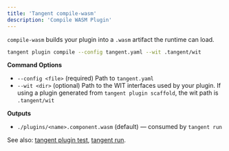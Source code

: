 ```yaml
---
title: 'Tangent compile-wasm'
description: 'Compile WASM Plugin'
---
```


`compile-wasm` builds your plugin into a `.wasm` artifact the runtime can load.

```bash
tangent plugin compile --config tangent.yaml --wit .tangent/wit
````

**Command Options**

* `--config <file>` (required) Path to `tangent.yaml`
* `--wit <dir>` (optional) Path to the WIT interfaces used by your plugin. If using a plugin generated from `tangent plugin scaffold`, the wit path is `.tangent/wit`

**Outputs**

* `./plugins/<name>.component.wasm` (default) — consumed by `tangent run`

See also: [tangent plugin test](/cli/plugin/test), [tangent run](/cli/run).